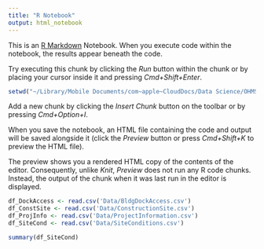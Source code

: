 ```yaml
---
title: "R Notebook"
output: html_notebook
---
```


This is an [R Markdown](http://rmarkdown.rstudio.com) Notebook. When you execute code within the notebook, the results appear beneath the code. 

Try executing this chunk by clicking the *Run* button within the chunk or by placing your cursor inside it and pressing *Cmd+Shift+Enter*. 

```r
setwd("~/Library/Mobile Documents/com~apple~CloudDocs/Data Science/OHMS_Data-Analysis/OHMS_R_Studio")
```

Add a new chunk by clicking the *Insert Chunk* button on the toolbar or by pressing *Cmd+Option+I*.

When you save the notebook, an HTML file containing the code and output will be saved alongside it (click the *Preview* button or press *Cmd+Shift+K* to preview the HTML file). 

The preview shows you a rendered HTML copy of the contents of the editor. Consequently, unlike *Knit*, *Preview* does not run any R code chunks. Instead, the output of the chunk when it was last run in the editor is displayed.

```r
df_DockAccess <- read.csv('Data/BldgDockAccess.csv')
df_ConstSite <- read.csv('Data/ConstructionSite.csv')
df_ProjInfo <- read.csv('Data/ProjectInformation.csv')
df_SiteCond <- read.csv('Data/SiteConditions.csv')
```
```r
summary(df_SiteCond)
```

